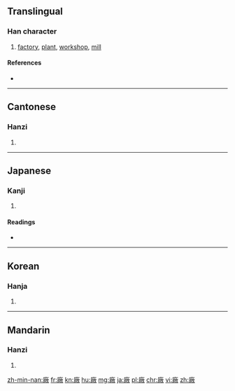 {{also|厂|厰}}
==Translingual==

===Han character===
{{Han char|rn=53|rad=广|as=12|sn=15|four=0024<sub>8</sub>|canj=戈火月大 (IFBK)}}

# [[factory]], [[plant]], [[workshop]], [[mill]]

====References====
* {{Han ref|kx=0350.300|dkj=09490|dj=0662.030|hdz=20901.040|uh=5EE0|ud=24288|bh=BC74|bd=48244}}

----

==Cantonese==

===Hanzi===
{{yue-hanzi|jyut=|y=chong2|sim=厂}}

# {{defn|lang=yue|sort=广12}}

----

==Japanese==

===Kanji===
{{ja-kanji|grade=|rs=广12}}

# {{defn|lang=ja|sort=广12}}

====Readings====
* {{ja-readings|on=[[しょう]] (shō)|kun=[[うまや]] (umaya)}}

----

==Korean==

===Hanja===
{{ko-hanja|hangeul=창|rv=chang|mr=ch'ang}}

# {{defn|lang=ko|sort=广12}}

----

==Mandarin==

===Hanzi===
{{cmn-hanzi|sim=厂|pin=[[chǎng]] ([[chang3]])|wg=ch'ang<sup>3</sup>}}

# {{defn|lang=cmn|sort=广12}}

[[zh-min-nan:廠]]
[[fr:廠]]
[[kn:廠]]
[[hu:廠]]
[[mg:廠]]
[[ja:廠]]
[[pl:廠]]
[[chr:廠]]
[[vi:廠]]
[[zh:廠]]
